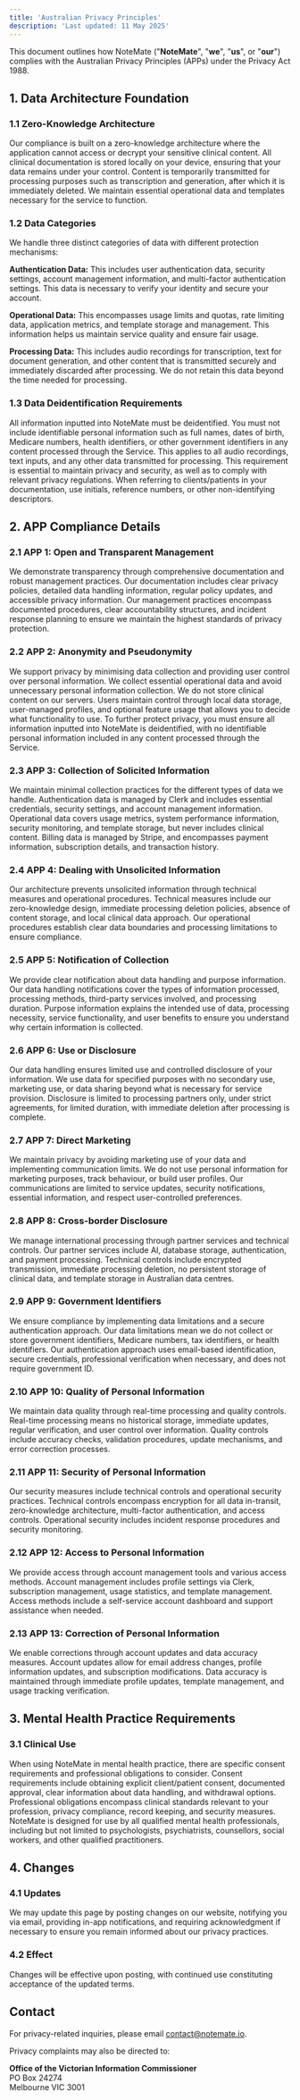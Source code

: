 ```yaml
---
title: 'Australian Privacy Principles'
description: 'Last updated: 11 May 2025'
---
```


This document outlines how NoteMate ("**NoteMate**", "**we**", "**us**", or "**our**") complies with the Australian Privacy Principles (APPs) under the Privacy Act 1988.

## 1. Data Architecture Foundation

### 1.1 Zero-Knowledge Architecture

Our compliance is built on a zero-knowledge architecture where the application cannot access or decrypt your sensitive clinical content. All clinical documentation is stored locally on your device, ensuring that your data remains under your control. Content is temporarily transmitted for processing purposes such as transcription and generation, after which it is immediately deleted. We maintain essential operational data and templates necessary for the service to function.

### 1.2 Data Categories

We handle three distinct categories of data with different protection mechanisms:

**Authentication Data:** This includes user authentication data, security settings, account management information, and multi-factor authentication settings. This data is necessary to verify your identity and secure your account.

**Operational Data:** This encompasses usage limits and quotas, rate limiting data, application metrics, and template storage and management. This information helps us maintain service quality and ensure fair usage.

**Processing Data:** This includes audio recordings for transcription, text for document generation, and other content that is transmitted securely and immediately discarded after processing. We do not retain this data beyond the time needed for processing.

### 1.3 Data Deidentification Requirements

All information inputted into NoteMate must be deidentified. You must not include identifiable personal information such as full names, dates of birth, Medicare numbers, health identifiers, or other government identifiers in any content processed through the Service. This applies to all audio recordings, text inputs, and any other data transmitted for processing. This requirement is essential to maintain privacy and security, as well as to comply with relevant privacy regulations. When referring to clients/patients in your documentation, use initials, reference numbers, or other non-identifying descriptors.

## 2. APP Compliance Details

### 2.1 APP 1: Open and Transparent Management

We demonstrate transparency through comprehensive documentation and robust management practices. Our documentation includes clear privacy policies, detailed data handling information, regular policy updates, and accessible privacy information. Our management practices encompass documented procedures, clear accountability structures, and incident response planning to ensure we maintain the highest standards of privacy protection.

### 2.2 APP 2: Anonymity and Pseudonymity

We support privacy by minimising data collection and providing user control over personal information. We collect essential operational data and avoid unnecessary personal information collection. We do not store clinical content on our servers. Users maintain control through local data storage, user-managed profiles, and optional feature usage that allows you to decide what functionality to use. To further protect privacy, you must ensure all information inputted into NoteMate is deidentified, with no identifiable personal information included in any content processed through the Service.

### 2.3 APP 3: Collection of Solicited Information

We maintain minimal collection practices for the different types of data we handle. Authentication data is managed by Clerk and includes essential credentials, security settings, and account management information. Operational data covers usage metrics, system performance information, security monitoring, and template storage, but never includes clinical content. Billing data is managed by Stripe, and encompasses payment information, subscription details, and transaction history.

### 2.4 APP 4: Dealing with Unsolicited Information

Our architecture prevents unsolicited information through technical measures and operational procedures. Technical measures include our zero-knowledge design, immediate processing deletion policies, absence of content storage, and local clinical data approach. Our operational procedures establish clear data boundaries and processing limitations to ensure compliance.

### 2.5 APP 5: Notification of Collection

We provide clear notification about data handling and purpose information. Our data handling notifications cover the types of information processed, processing methods, third-party services involved, and processing duration. Purpose information explains the intended use of data, processing necessity, service functionality, and user benefits to ensure you understand why certain information is collected.

### 2.6 APP 6: Use or Disclosure

Our data handling ensures limited use and controlled disclosure of your information. We use data for specified purposes with no secondary use, marketing use, or data sharing beyond what is necessary for service provision. Disclosure is limited to processing partners only, under strict agreements, for limited duration, with immediate deletion after processing is complete.

### 2.7 APP 7: Direct Marketing

We maintain privacy by avoiding marketing use of your data and implementing communication limits. We do not use personal information for marketing purposes, track behaviour, or build user profiles. Our communications are limited to service updates, security notifications, essential information, and respect user-controlled preferences.

### 2.8 APP 8: Cross-border Disclosure

We manage international processing through partner services and technical controls. Our partner services include AI, database storage, authentication, and payment processing. Technical controls include encrypted transmission, immediate processing deletion, no persistent storage of clinical data, and template storage in Australian data centres.

### 2.9 APP 9: Government Identifiers

We ensure compliance by implementing data limitations and a secure authentication approach. Our data limitations mean we do not collect or store government identifiers, Medicare numbers, tax identifiers, or health identifiers. Our authentication approach uses email-based identification, secure credentials, professional verification when necessary, and does not require government ID.

### 2.10 APP 10: Quality of Personal Information

We maintain data quality through real-time processing and quality controls. Real-time processing means no historical storage, immediate updates, regular verification, and user control over information. Quality controls include accuracy checks, validation procedures, update mechanisms, and error correction processes.

### 2.11 APP 11: Security of Personal Information

Our security measures include technical controls and operational security practices. Technical controls encompass encryption for all data in-transit, zero-knowledge architecture, multi-factor authentication, and access controls. Operational security includes incident response procedures and security monitoring.

### 2.12 APP 12: Access to Personal Information

We provide access through account management tools and various access methods. Account management includes profile settings via Clerk, subscription management, usage statistics, and template management. Access methods include a self-service account dashboard and support assistance when needed.

### 2.13 APP 13: Correction of Personal Information

We enable corrections through account updates and data accuracy measures. Account updates allow for email address changes, profile information updates, and subscription modifications. Data accuracy is maintained through immediate profile updates, template management, and usage tracking verification.

## 3. Mental Health Practice Requirements

### 3.1 Clinical Use

When using NoteMate in mental health practice, there are specific consent requirements and professional obligations to consider. Consent requirements include obtaining explicit client/patient consent, documented approval, clear information about data handling, and withdrawal options. Professional obligations encompass clinical standards relevant to your profession, privacy compliance, record keeping, and security measures. NoteMate is designed for use by all qualified mental health professionals, including but not limited to psychologists, psychiatrists, counsellors, social workers, and other qualified practitioners.

## 4. Changes

### 4.1 Updates

We may update this page by posting changes on our website, notifying you via email, providing in-app notifications, and requiring acknowledgment if necessary to ensure you remain informed about our privacy practices.

### 4.2 Effect

Changes will be effective upon posting, with continued use constituting acceptance of the updated terms.

## Contact

For privacy-related inquiries, please email contact@notemate.io.

Privacy complaints may also be directed to:  
  
**Office of the Victorian Information Commissioner**  
PO Box 24274  
Melbourne VIC 3001